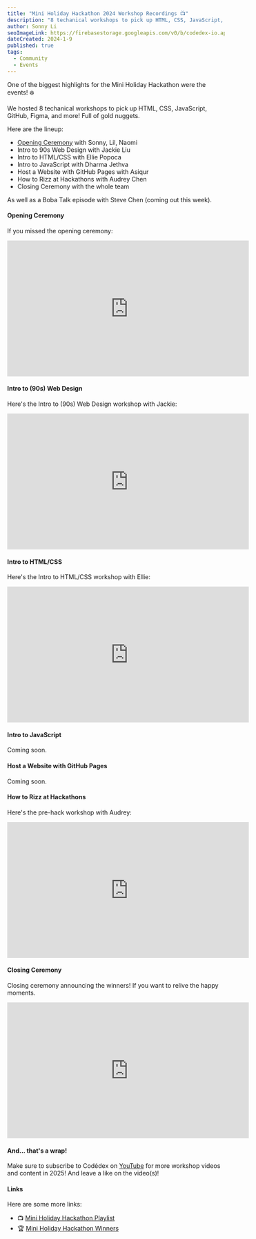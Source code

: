 ```yaml
---
title: "Mini Holiday Hackathon 2024 Workshop Recordings 📺"
description: "8 techanical workshops to pick up HTML, CSS, JavaScript, GitHub, Figma, and more! Full of gold nuggets."
author: Sonny Li
seoImageLink: https://firebasestorage.googleapis.com/v0/b/codedex-io.appspot.com/o/blogs%2Fholiday-hackathon-2024-winners%2Fbanner.gif?alt=media&token=85bd2c2a-c67a-44c3-9822-a8d8bb9d0c21
dateCreated: 2024-1-9
published: true
tags:
  - Community
  - Events
---
```


One of the biggest highlights for the Mini Holiday Hackathon were the events! ❄️

We hosted 8 techanical workshops to pick up HTML, CSS, JavaScript, GitHub, Figma, and more! Full of gold nuggets.

Here are the lineup:

- [Opening Ceremony](https://www.youtube.com/watch?v=toWMpKZxX1M&list=PLalILAb1yU0tt_2OX2t4YrEhJR1UAQU1x&index=1) with Sonny, Lil, Naomi
- Intro to 90s Web Design with Jackie Liu
- Intro to HTML/CSS with Ellie Popoca
- Intro to JavaScript with Dharma Jethva
- Host a Website with GitHub Pages with Asiqur
- How to Rizz at Hackathons with Audrey Chen
- Closing Ceremony with the whole team

As well as a Boba Talk episode with Steve Chen (coming out this week).

#### Opening Ceremony

If you missed the opening ceremony:

<iframe width="560" height="315" src="https://www.youtube.com/embed/toWMpKZxX1M?si=cm8gLJ2pEqagnmPc" title="YouTube video player" frameborder="0" allow="accelerometer; autoplay; clipboard-write; encrypted-media; gyroscope; picture-in-picture; web-share" referrerpolicy="strict-origin-when-cross-origin" allowfullscreen></iframe>

#### Intro to (90s) Web Design

Here's the Intro to (90s) Web Design workshop with Jackie:

<iframe width="560" height="315" src="https://www.youtube.com/embed/vfP9QDdOzcM?si=19mBmi58oXLq-yvS" title="YouTube video player" frameborder="0" allow="accelerometer; autoplay; clipboard-write; encrypted-media; gyroscope; picture-in-picture; web-share" referrerpolicy="strict-origin-when-cross-origin" allowfullscreen></iframe>

#### Intro to HTML/CSS

Here's the Intro to HTML/CSS workshop with Ellie:

<iframe width="560" height="315" src="https://www.youtube.com/embed/G2nvWPnIMt4?si=MYwwC2vpJG2--SnR" title="YouTube video player" frameborder="0" allow="accelerometer; autoplay; clipboard-write; encrypted-media; gyroscope; picture-in-picture; web-share" referrerpolicy="strict-origin-when-cross-origin" allowfullscreen></iframe>

#### Intro to JavaScript

Coming soon.

#### Host a Website with GitHub Pages

Coming soon.

#### How to Rizz at Hackathons

Here's the pre-hack workshop with Audrey:

<iframe width="560" height="315" src="https://www.youtube.com/embed/mh2iG0bHdFI?si=vBnDNamIpEuDFOXI" title="YouTube video player" frameborder="0" allow="accelerometer; autoplay; clipboard-write; encrypted-media; gyroscope; picture-in-picture; web-share" referrerpolicy="strict-origin-when-cross-origin" allowfullscreen></iframe>

#### Closing Ceremony

Closing ceremony announcing the winners! If you want to relive the happy moments.

<iframe width="560" height="315" src="https://www.youtube.com/embed/2EMiApRttBs?si=dy3zIXfXc_LhBPb1" title="YouTube video player" frameborder="0" allow="accelerometer; autoplay; clipboard-write; encrypted-media; gyroscope; picture-in-picture; web-share" referrerpolicy="strict-origin-when-cross-origin" allowfullscreen></iframe>

#### And... that's a wrap!

Make sure to subscribe to Codédex on [YouTube](https://www.youtube.com/@codedex) for more workshop videos and content in 2025! And leave a like on the video(s)! 

#### Links

Here are some more links:

- 📺 [Mini Holiday Hackathon Playlist](https://www.youtube.com/watch?v=toWMpKZxX1M&list=PLalILAb1yU0tt_2OX2t4YrEhJR1UAQU1x)
- 🏆 [Mini Holiday Hackathon Winners](https://www.codedex.io/blog/holiday-hackathon-2024-winners)
